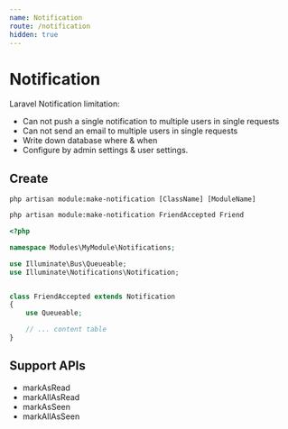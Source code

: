 ```yaml
---
name: Notification
route: /notification
hidden: true
---
```


# Notification

Laravel Notification limitation:

- Can not push a single notification to multiple users in single requests
- Can not send an email to multiple users in single requests
- Write down database where & when
- Configure by admin settings & user settings.

## Create

`php artisan module:make-notification [ClassName] [ModuleName]`

```bash
php artisan module:make-notification FriendAccepted Friend
```

```php
<?php

namespace Modules\MyModule\Notifications;

use Illuminate\Bus\Queueable;
use Illuminate\Notifications\Notification;


class FriendAccepted extends Notification
{
    use Queueable;

    // ... content table
}

```

## Support APIs

- markAsRead
- markAllAsRead
- markAsSeen
- markAllAsSeen

